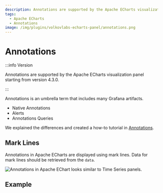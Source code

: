 ```yaml
---
description: Annotations are supported by the Apache ECharts visualization panel starting from version 4.3.0.
tags:
  - Apache ECharts
  - Annotations
image: /img/plugins/volkovlabs-echarts-panel/annotations.png
---
```



# Annotations

:::info Version

Annotations are supported by the Apache ECharts visualization panel starting from version 4.3.0.

:::

Annotations is an umbrella term that includes many Grafana artifacts.

- Native Annotations
- Alerts
- Annotations Queries

We explained the differences and created a how-to tutorial in [Annotations](/plugins/grafana/annotations).

## Mark Lines

Annotations in Apache ECharts are displayed using mark lines. Data for mark lines should be retrieved from the `data`.

<Image
  title="Annotations in Apache EChart looks similar to Time Series panels."
  src="/img/plugins/volkovlabs-echarts-panel/annotations.png"
/>

## Example

<Code
  url="https://github.com/VolkovLabs/volkovlabs.io/blob/main/docs/volkovlabs-echarts-panel/annotations.js"
  language="js"
/>
